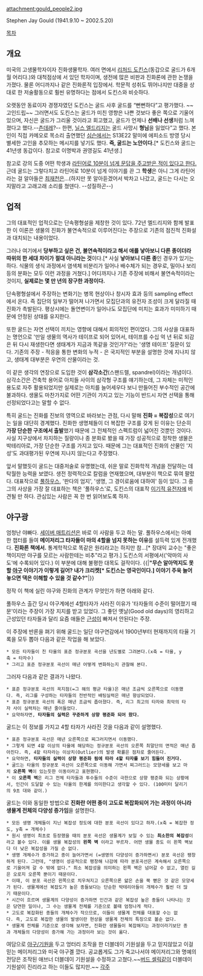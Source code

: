 attachment:gould_people2.jpg

Stephen Jay Gould (1941.9.10 ~ 2002.5.20)

[[목차]]
== 개요 ==
미국의 고생물학자이자 진화생물학자. 여러 면에서 [[리처드 도킨스]](동갑으로 굴드가 6개월 어리다.)와 대척점상에 서 있던 학자이며, 생전에 많은 비판과 진화론에 관한 논쟁을 가졌다. 물론 어디까지나 같은 진화론적 입장에서. 학문적 성취도 뛰어나지만 대중을 상대로 한 저술활동으로 훨씬 유명하다는 점에서 도킨스와 비슷하다.

오랫동안 동료이자 경쟁자였던 도킨스는 굴드 사후 굴드를 “뻔뻔하다”고 평가했다. ~~고인드립~~ 그러면서도 도킨스는 굴드가 미친 영향은 나쁜 것보다 좋은 쪽으로 기울어 있으며, 자신은 굴드가 그리울 것이라고 회고했고, 굴드가 언제나 '''선배나 선생'''처럼 느껴졌다고 했다.--[[츤데레]]?-- 한편, [[닐스 엘드리지]]는 굴드 사망시 '''형님'''을 잃었다”고 했다. 본인이 직접 카메오로 목소리 출연했던 [[심슨]]에서는 S13E22 말미에 에피소드 방영 당시 별세한 고인을 추모하는 메시지를 넣기도 했다.
'''즉, 굴드는 노안이다.'''[* 도킨스와 굴드는 41년생 동갑이다. 참고로 이명박과 권영길도 41년생.]

참고로 강의 도중 어떤 학생과 [http://news.naver.com/main/read.nhn?mode=LSD&mid=sec&sid1=102&oid=262&aid=0000002232 라틴어로 10분이 넘게 문답을 주고받은 적이 있다고 한다.] 근데 굴드는 그렇다치고 라틴어로 10분이 넘게 이야기를 끈 그 '''학생'''은 아니 그게 라틴어라는 걸 알아들은 [[최재천]]은...(하지만 못 알아듣겠어서 박차고 나갔고, 굴드는 다시는 오지말라고 고래고래 소리를 쳤덴다. --성질하곤--)

== 업적 ==
그의 대표적인 업적으로는 단속평형설을 제창한 것이 있다. 72년 엘드리지와 함께 발표한 이 이론은 생물의 진화가 불연속적으로 이루어진다는 주장으로 기존의 점진적 진화설과 대치되는 내용이었다. 

그러나 여기에서 '''당부하고 싶은 건, 불연속적이라고 해서 애를 낳아보니 다른 종이더라 따위의 한 세대 차이가 절대 아니라는 것'''이다.[* 사실 '''낳아보니 다른 종'''인 경우가 있기는 하다. 식물의 생식 과정에서 염색체 비분리가 일어나 배수체가 되는 경우로, 밀이나 보리 등의 분화는 모두 이런 과정을 거쳤다.] 어디까지나 기존 주장에 비해서 불연속적이라는 것이지, '''실제로는 몇 만 년의 장구한 과정이다.'''

단속평형설에서 주장하는 변화기는 병목 현상이나 창시자 효과 등의 sampling effect에서 온다. 즉 집단의 일부가 떨어져 나가면서 모집단과의 유전자 조성이 크게 달라질 때 진화가 촉발된다. 평상시에는 돌연변이가 일어나도 모집단에 미치는 효과가 미미하기 때문에 안정된 상태를 유지한다.

또한 굴드는 자연 선택이 끼치는 영향에 대해서 회의적인 편이었다. 그의 사상을 대표하는 명언으로 '만일 생물의 역사가 테이프로 되어 있어서, 테이프를 수십 억 년 뒤로 되감은 뒤 다시 재생한다면 생태계가 지금과 똑같을 것인가?'라는 '생명 테이프' 질문이 있다. 기존의 주장 - 적응을 통한 변화의 누적 - 은 국지적인 부분을 설명한 것에 지나지 않고, 생태계 대부분은 우연의 산물이라는 것. 

이 같은 생각의 연장으로 도입한 것이 '''삼각소간'''(스팬드렐, spandrel)이라는 개념이다. 삼각소간은 건축학 용어로 아치들 사이의 삼각형 구조를 얘기하는데, 그 자체는 미적인 용도로 자주 활용되었지만 실제로는 아치를 늘어세우다 보니 만들어진 부수적인 공간에 불과하다. 생물도 마찬가지로 어떤 기관이 가지고 있는 기능이 반드시 자연 선택을 통해 선정되었다고는 말할 수 없다. 

특히 굴드는 진화를 진보의 영역으로 바라보는 관점, 다시 말해 '''진화 = 복잡성'''으로 여기는 일을 대단히 경계했다. 진화한 생명체들이 더 복잡한 구조를 갖게 된 이유는 단순히 '''가장 단순한 구조에서 출발'''했기 때문에 그 전체적인 스펙트럼이 넓어진 것뿐인 것이다. 사실 지구상에서 차지하는 질량이나 종 분화로 봤을 때 가장 성공적으로 정착한 생물은 박테리아로, 가장 단순한 구조를 가지고 있다. 때문에 그는 대표적인 진화의 산물인 '지성'도 과대평가된 우연에 지나지 않는다고 주장했다.

앞서 말했듯이 굴드는 대중저술로 유명했는데, 쉬운 말로 진화학적 개념을 전달하는 데 탁월한 능력을 보였다. 생전 정력적으로 칼럼을 연재했으며, 대부분이 책으로 묶여 팔렸다. 대표작으로 [[풀하우스]], '판다의 엄지', '생명, 그 경이로움에 대하여' 등이 있다. 그 중 그의 사상을 가장 잘 대표하는 책은 '풀하우스'로, 도킨스의 대표작 [[이기적 유전자]]에 비견될 만 하다. 관심있는 사람은 꼭 한 번 읽어보도록 하자.

== 야구광 ==
엄청난 야빠다. [[세이버 매트리션]]은 바로 이 사람을 두고 하는 말. 풀하우스에서는 아예 한 챕터를 들여 '''메이저리그 타자들이 마의 4할을 넘지 못하는 이유'''를 설득력 있게 전개했다. '''진화론 책에서.''' 통계학적으로 똑같은 원리라고는 하지만 참...[* 장대익 교수는 "좋은 책이지만 야구를 모르는 사람한테는 비추"라고 평가.] 도킨스의 서평에서('악마의 사도'에 수록되어 있다.) 이 부분에 대해 불평한 대목도 걸작이다. 
{{|'''"무슨 알아먹지도 못할 [[야구]] 이야기가 이렇게 길어? 내가 크리켓[* 도킨스는 영국인이다.] 이야기 주욱 늘어놓으면 댁은 이해할 수 있을 것 같수?"'''|}}

정작 이 책에 실린 야구와 진화의 관계가 무엇인가 하면 아래와 같다.

풀하우스 출간 당시 야구계에선 4할타자가 사라진 이유가 '타자들의 수준이 떨어졌기 때문'이라는 주장이 가장 지지를 받고 있었다. 그 좋던 옛날(Good old days)의 영리하고 근성있던 타자들과 달리 요즘 애들은 [[근성]]이 빠져서 안된다는 주장.

이 주장에 반론을 펴기 위해 굴드는 일단 야구연감에서 1900년부터 현재까지의 타율 기록을 모두 뽑아 다음과 같은 작업을 해 보았다. 

 * 모든 타자들이 친 타율의 표준 정규분포 곡선을 년도별로 그려본다.(x축 = 타율, y축 = 타자수)
 * 그리고 표준 정규분포 곡선이 매년 어떻게 변화하는지 관찰해 본다.

그러자 다음과 같은 결과가 나왔다.

 * 표준 정규분포 곡선의 꼭지점(=그 해의 평균 타율)은 매년 조금씩 오른쪽으로 이동했다. 즉, 리그를 구성하는 타자들의 전반적인 배팅실력은 매년 향상되었다.
 * 표준 정규분포 곡선의 폭은 매년 조금씩 좁아졌다. 즉, 리그 최고의 타자와 최악의 타자 사이 실력차는 매년 줄어들었다.
 * 요약하자면, '''타자들의 실력은 꾸준하게 상향 평준화 되어 왔다.'''

굴드는 이 정보를 가지고 4할 타자가 사라진 것을 다음과 같이 설명했다.

 * 표준 정규분포 곡선은 매년 오른쪽으로 찌그러지면서 이동했다.
 * 그렇게 되면 4할 이상의 타율에 해당하는 정규분포 곡선의 오른쪽 최말단의 면적은 매년 좁아진다. 즉, 4할 타자라는 이상치(Outlier)의 발생 확률은 점차로 줄어든다.
 * 요약하면, '''타자들의 실력이 상향 평준화 됨에 따라 4할 타자를 보기 힘들어 진거다.'''
 * 굴드는 타율의 정규분포 곡선이 오른쪽으로 이동해 가면서 찌그러드는 모양세를 보고 마치 '''오른쪽 벽'''이 있는듯한 이동이라고 표현했다. 
 * 이 '''오른쪽 벽'''은 리그 전체 타자들과 투수들의 수준이 극한으로 상향 평준화 되는 상황에서, 인간이 도달할 수 있는 타율의 한계를 의미한다고 생각할 수 있다. (100미터 달리기의 9초 대와 같이.) 

굴드는 이와 동일한 방법으로 '''진화란 어떤 종이 고도로 복잡화되어 가는 과정이 아니라 생물계 전체의 다양성 증가임'''을 설명한다.

 * 모든 생명 개체들이 지닌 복잡성 정도에 대한 분포 곡선이 있다고 하자.(x축 = 복잡한 정도, y축 = 개체수)
 * 원시 생명이 최초로 등장했을 때의 분포 곡선은 생물계가 보일 수 있는 '''최소한의 복잡성'''이라고 볼수 있다. 이를 생물 복잡성의 '''왼쪽 벽''' 이라고 부르자. 어떤 생물 종도 이 왼쪽 벽보다 더 낮은 복잡성을 가질 순 없다.
 * 생명 개체수가 증가하고 종이 늘어가면서 (=생명의 다양성이 증가하면서) 분포 곡선은 팽창하게 된다. 그런데, "생명이 성공적으로 팽창해 나감에 따라 분포곡선은 계속해서 오른쪽으로 기울어져 갈 수 밖에 없다." 최소 복잡성을 의미하는 왼쪽 벽은 넘어갈 수 없고, 열린 길은 오로지 오른쪽 뿐이기 때문이다.
 * 이때, 이 분포 곡선은 왼쪽으로 치우쳐지고 오른쪽으론 얇은 손을 쭉 뻗은 것 같은 모양세가 된다. 생물계에선 복잡도가 높은 종들보다는 단순한 박테리아들이 개체수가 훨씬 더 많기 때문이다.
 * 시간이 흐르며 생물계의 다양성이 증가하면 인간과 같은 복잡성 높은 종들이 나타나는 것은 당연한 일이나, 그 수는 생물계 전체를 기준으로 볼때 엄청나게 적다.
 * 고도로 복잡화된 종들의 개체수가 작으므로, 이들이 생물계 전체를 대표할 수는 없다. 즉, 고도로 복잡한 생물의 발생이란 현상을 생물계 전체의 특징으로 볼순 없다.  
 * 생물계 전체를 기준으로 생각해 보자면, 진화란 생물들이 복잡해지는 과정이라기보단 종과 개체들의 다양성이 증가해 가는 과정이라 보는 것이 옳다.

여담으로 [[야구/기원]]을 두고 엉터리 조작을 한 더블데이 기원설을 두고 믿지않았고 이걸 믿는 메이저리그와 미국 야구곌 깠다. 공교롭게도 그가 죽고나서야 메이저리그와 명예의 전당은 조작된 애브너 더블데이 기원설을 수정하고 고쳤다.~~[[버드 셀릭]]같이 더블데이 기원설이 진리라고 하는 이들도 많지만.~~
[[각주]]
